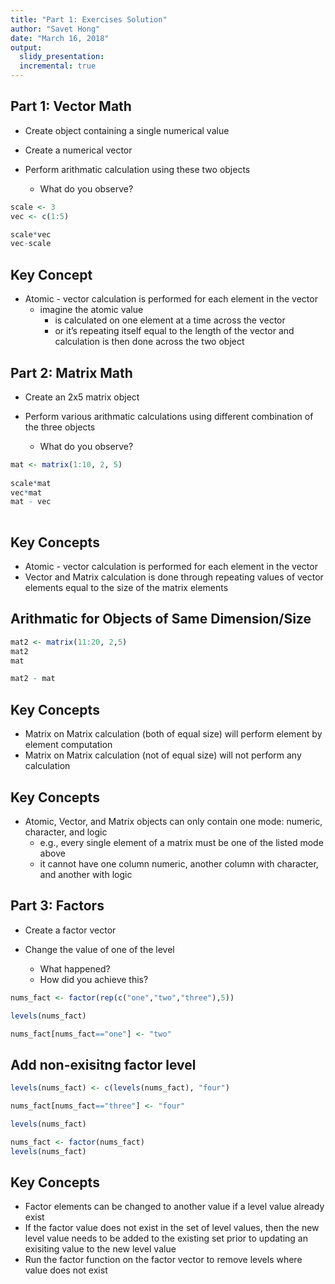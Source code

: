 ```yaml
---
title: "Part 1: Exercises Solution"
author: "Savet Hong"
date: "March 16, 2018"
output:
  slidy_presentation:
  incremental: true
---
```

  
  
## Part 1: Vector Math
  
- Create object containing a single numerical value

- Create a numerical vector

- Perform arithmatic calculation using these two objects
    + What do you observe?

```r
scale <- 3
vec <- c(1:5)

scale*vec
vec-scale

```  

## Key Concept

- Atomic - vector calculation is performed for each element in the vector 
    + imagine the atomic value
        + is calculated on one element at a time across the vector 
        + or it's repeating itself equal to the length of the vector and calculation is then done across the two object 

## Part 2: Matrix Math

- Create an 2x5 matrix object

- Perform various arithmatic calculations using different combination of the three objects
    + What do you observe?

```r
mat <- matrix(1:10, 2, 5)
  
scale*mat
vec*mat
mat - vec
  
``` 

## Key Concepts

- Atomic - vector calculation is performed for each element in the vector
- Vector and Matrix calculation is done through repeating values of vector elements equal to the size of the matrix elements

## Arithmatic for Objects of Same Dimension/Size

```r
mat2 <- matrix(11:20, 2,5)
mat2
mat

mat2 - mat

```

## Key Concepts

- Matrix on Matrix calculation (both of equal size) will perform element by element computation
- Matrix on Matrix calculation (not of equal size) will not perform any calculation

## Key Concepts

- Atomic, Vector, and Matrix objects can only contain one mode: numeric, character, and logic
    + e.g., every single element of a matrix must be one of the listed mode above
    + it cannot have one column numeric, another column with character, and another with logic
 
 
## Part 3: Factors

- Create a factor vector

- Change the value of one of the level
    + What happened?
    + How did you achieve this?
    
```r
nums_fact <- factor(rep(c("one","two","three"),5))

levels(nums_fact)

```

```r

nums_fact[nums_fact=="one"] <- "two" 

```

## Add non-exisitng factor level

```r

levels(nums_fact) <- c(levels(nums_fact), "four")

nums_fact[nums_fact=="three"] <- "four" 

levels(nums_fact)

```  

```r

nums_fact <- factor(nums_fact)
levels(nums_fact)

```

## Key Concepts

- Factor elements can be changed to another value if a level value already exist
- If the factor value does not exist in the set of level values, then the new level value needs to be added to the existing set prior to updating an exisiting value to the new level value
- Run the factor function on the factor vector to remove levels where value does not exist

